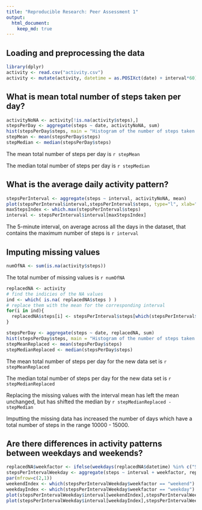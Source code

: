 ---
title: "Reproducible Research: Peer Assessment 1"
output: 
  html_document:
    keep_md: true
---


## Loading and preprocessing the data

```{r}
library(dplyr)
activity <- read.csv("activity.csv")
activity <- mutate(activity, datetime = as.POSIXct(date) + interval*60)
```

## What is mean total number of steps taken per day?

```{r}
activityNoNA <- activity[!is.na(activity$steps),]
stepsPerDay <- aggregate(steps ~ date, activityNoNA, sum)
hist(stepsPerDay$steps, main = "Histogram of the number of steps taken each day", xlab="Steps")
stepMean <- mean(stepsPerDay$steps)
stepMedian <- median(stepsPerDay$steps)
```
The mean total number of steps per day is `r stepMean`

The median total number of steps per day is `r stepMedian`

## What is the average daily activity pattern?

```{r}
stepsPerInterval <- aggregate(steps ~ interval, activityNoNA, mean)
plot(stepsPerInterval$interval,stepsPerInterval$steps, type="l", xlab="Time Interval",ylab="Average number of steps taken")
maxStepsIndex <- which.max(stepsPerInterval$steps)
interval <- stepsPerInterval$interval[maxStepsIndex]
```
The 5-minute interval, on average across all the days in the dataset, that contains the maximum number of steps is `r interval`

## Imputing missing values

```{r}
numOfNA <- sum(is.na(activity$steps))
```
The total number of missing values is `r numOfNA`

```{r}
replacedNA <- activity
# find the indicies of the NA values
ind <- which( is.na( replacedNA$steps ) )
# replace them with the mean for the corresponding interval
for(i in ind){
  replacedNA$steps[i] <- stepsPerInterval$steps[which(stepsPerInterval$interval == replacedNA$interval[i])]
}

stepsPerDay <- aggregate(steps ~ date, replacedNA, sum)
hist(stepsPerDay$steps, main = "Histogram of the number of steps taken each day", xlab="Steps")
stepMeanReplaced <- mean(stepsPerDay$steps)
stepMedianReplaced <- median(stepsPerDay$steps)
```
The mean total number of steps per day for the new data set is `r stepMeanReplaced`

The median total number of steps per day for the new data set is `r stepMedianReplaced`

Replacing the missing values with the interval mean has left the mean unchanged, but has shifted the median by `r stepMedianReplaced - stepMedian`

Imputting the missing data has increased the number of days which have a total number of steps in the range 10000 - 15000.


## Are there differences in activity patterns between weekdays and weekends?

```{r}
replacedNA$weekfactor <- ifelse(weekdays(replacedNA$datetime) %in% c("Saturday", "Sunday"), "weekend", "weekday")
stepsPerIntervalWeekday <- aggregate(steps ~ interval + weekfactor, replacedNA, mean)
par(mfrow=c(2,1))
weekendIndex <- which(stepsPerIntervalWeekday$weekfactor == "weekend")
weekdayIndex <- which(stepsPerIntervalWeekday$weekfactor == "weekday")
plot(stepsPerIntervalWeekday$interval[weekendIndex],stepsPerIntervalWeekday$steps[weekendIndex], type="l", xlab="Time Interval",ylab="Average number of steps taken", main="Weekend")
plot(stepsPerIntervalWeekday$interval[weekdayIndex],stepsPerIntervalWeekday$steps[weekdayIndex], type="l", xlab="Time Interval",ylab="Average number of steps taken", main="Weekday")
```

